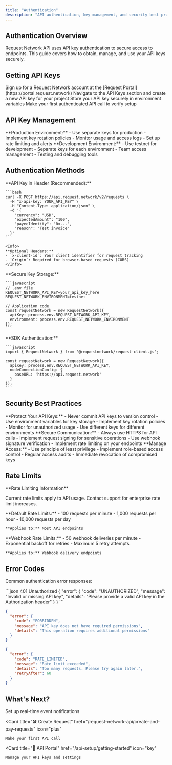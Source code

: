 ```yaml
---
title: "Authentication"
description: "API authentication, key management, and security best practices"
---
```


## Authentication Overview

Request Network API uses API key authentication to secure access to endpoints. This guide covers how to obtain, manage, and use your API keys securely.

## Getting API Keys

<Steps>
  <Step title="Create Account">
    Sign up for a Request Network account at the [Request Portal](https://portal.request.network)
  </Step>
  <Step title="Generate API Key">
    Navigate to the API Keys section and create a new API key for your project
  </Step>
  <Step title="Configure Environment">
    Store your API key securely in environment variables
  </Step>
  <Step title="Test Connection">
    Make your first authenticated API call to verify setup
  </Step>
</Steps>

## API Key Management

<CardGroup cols={2}>
  <Card title="Production Keys" icon="shield">
    **Production Environment:**
    - Use separate keys for production
    - Implement key rotation policies
    - Monitor usage and access logs
    - Set up rate limiting and alerts
  </Card>
  
  <Card title="Development Keys" icon="code">
    **Development Environment:**
    - Use testnet for development
    - Separate keys for each environment
    - Team access management
    - Testing and debugging tools
  </Card>
</CardGroup>

## Authentication Methods

<Tabs>
  <Tab title="Header Authentication">
    **API Key in Header (Recommended):**
    
    ```bash
    curl -X POST https://api.request.network/v2/requests \
      -H "x-api-key: YOUR_API_KEY" \
      -H "Content-Type: application/json" \
      -d '{
        "currency": "USD",
        "expectedAmount": "100",
        "payeeIdentity": "0x...",
        "reason": "Test invoice"
      }'
    ```
    
    <Info>
    **Optional Headers:**
    - `x-client-id`: Your client identifier for request tracking
    - `Origin`: Required for browser-based requests (CORS)
    </Info>
  </Tab>
  
  <Tab title="Environment Variables">
    **Secure Key Storage:**
    
    ```javascript
    // .env file
    REQUEST_NETWORK_API_KEY=your_api_key_here
    REQUEST_NETWORK_ENVIRONMENT=testnet
    
    // Application code
    const requestNetwork = new RequestNetwork({
      apiKey: process.env.REQUEST_NETWORK_API_KEY,
      environment: process.env.REQUEST_NETWORK_ENVIRONMENT
    });
    ```
  </Tab>
  
  <Tab title="SDK Configuration">
    **SDK Authentication:**
    
    ```javascript
    import { RequestNetwork } from '@requestnetwork/request-client.js';
    
    const requestNetwork = new RequestNetwork({
      apiKey: process.env.REQUEST_NETWORK_API_KEY,
      nodeConnectionConfig: {
        baseURL: 'https://api.request.network'
      }
    });
    ```
  </Tab>
</Tabs>

## Security Best Practices

<AccordionGroup>
  <Accordion title="API Key Security">
    **Protect Your API Keys:**
    - Never commit API keys to version control
    - Use environment variables for key storage
    - Implement key rotation policies
    - Monitor for unauthorized usage
    - Use different keys for different environments
  </Accordion>
  
  <Accordion title="Network Security">
    **Secure Communication:**
    - Always use HTTPS for API calls
    - Implement request signing for sensitive operations
    - Use webhook signature verification
    - Implement rate limiting on your endpoints
  </Accordion>
  
  <Accordion title="Access Control">
    **Manage Access:**
    - Use principle of least privilege
    - Implement role-based access control
    - Regular access audits
    - Immediate revocation of compromised keys
  </Accordion>
</AccordionGroup>

## Rate Limits

<Info>
**Rate Limiting Information**

Current rate limits apply to API usage. Contact support for enterprise rate limit increases.
</Info>

<CardGroup cols={2}>
  <Card title="Standard Limits" icon="clock">
    **Default Rate Limits:**
    - 100 requests per minute
    - 1,000 requests per hour
    - 10,000 requests per day
    
    **Applies to:** Most API endpoints
  </Card>
  
  <Card title="Webhook Limits" icon="webhook">
    **Webhook Rate Limits:**
    - 50 webhook deliveries per minute
    - Exponential backoff for retries
    - Maximum 5 retry attempts
    
    **Applies to:** Webhook delivery endpoints
  </Card>
</CardGroup>

## Error Codes

Common authentication error responses:

<CodeGroup>
```json 401 Unauthorized
{
  "error": {
    "code": "UNAUTHORIZED",
    "message": "Invalid or missing API key",
    "details": "Please provide a valid API key in the Authorization header"
  }
}
```

```json 403 Forbidden
{
  "error": {
    "code": "FORBIDDEN",
    "message": "API key does not have required permissions",
    "details": "This operation requires additional permissions"
  }
}
```

```json 429 Rate Limited
{
  "error": {
    "code": "RATE_LIMITED",
    "message": "Rate limit exceeded",
    "details": "Too many requests. Please try again later.",
    "retryAfter": 60
  }
}
```
</CodeGroup>

## What's Next?

<CardGroup cols={3}>
  <Card 
    title="🔗 Webhooks" 
    href="/api-reference/webhooks"
    icon="webhook"
  >
    Set up real-time event notifications
  </Card>
  
  <Card 
    title="🛠️ Create Request" 
    href="/request-network-api/create-and-pay-requests"
    icon="plus"
  >
    Make your first API call
  </Card>
  
  <Card 
    title="🔑 API Portal" 
    href="/api-setup/getting-started"
    icon="key"
  >
    Manage your API keys and settings
  </Card>
</CardGroup>
